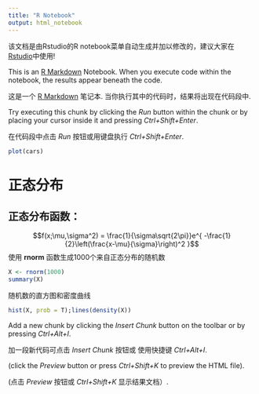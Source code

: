 ```yaml
---
title: "R Notebook"
output: html_notebook
---
```


该文档是由Rstudio的R notebook菜单自动生成并加以修改的，建议大家在[Rstudio](https://rstudio.com)中使用!

This is an [R Markdown](http://rmarkdown.rstudio.com) Notebook. When you execute code within the notebook, the results appear beneath the code. 

这是一个 [R Markdown](http://rmarkdown.rstudio.com) 笔记本. 当你执行其中的代码时，结果将出现在代码段中. 

Try executing this chunk by clicking the *Run* button within the chunk or by placing your cursor inside it and pressing *Ctrl+Shift+Enter*. 

在代码段中点击 *Run* 按钮或用键盘执行 *Ctrl+Shift+Enter*. 

```r
plot(cars)
```


# 正态分布

## 正态分布函数：

$$f(x;\mu,\sigma^2) = \frac{1}{\sigma\sqrt{2\pi}}e^{ -\frac{1}{2}\left(\frac{x-\mu}{\sigma}\right)^2 }$$
使用 **rnorm** 函数生成1000个来自正态分布的随机数
```r
X <- rnorm(1000)
summary(X)
```

随机数的直方图和密度曲线

```r
hist(X, prob = T);lines(density(X))
```

Add a new chunk by clicking the *Insert Chunk* button on the toolbar or by pressing *Ctrl+Alt+I*.

加一段新代码可点击 *Insert Chunk* 按钮或 使用快捷键 *Ctrl+Alt+I*.

(click the *Preview* button or press *Ctrl+Shift+K* to preview the HTML file).

(点击 *Preview* 按钮或 *Ctrl+Shift+K* 显示结果文档）.
